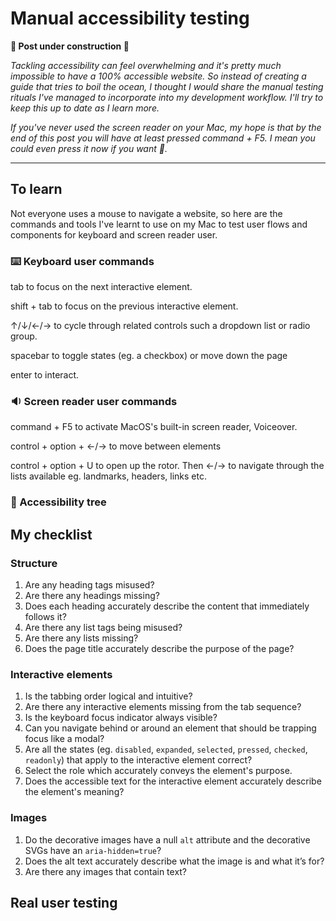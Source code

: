 
<Container>

# Manual accessibility testing

**🚧 Post under construction 🚧**

*Tackling accessibility can feel overwhelming and it's pretty much impossible to have a 100% accessible website. So instead of creating a guide that tries to boil the ocean, I thought I would share the manual testing rituals I've managed to incorporate into my development workflow. I'll try to keep this up to date as I learn more.*

*If you've never used the screen reader on your Mac, my hope is that by the end of this post you will have at least pressed <Key>command</Key> + <Key>F5</Key>. I mean you could even press it now if you want 🤷.*

---

## To learn

Not everyone uses a mouse to navigate a website, so here are the commands and tools I've learnt to use on my Mac to test user flows and components for keyboard and screen reader user.

### ⌨️ Keyboard user commands

<Key>tab</Key> to focus on the next interactive element.

<Key>shift</Key> + <Key>tab</Key> to focus on the previous interactive element.

<Key>↑</Key>/<Key>↓</Key>/<Key>←</Key>/<Key>→</Key> to cycle through related controls
such a dropdown list or radio group.

<Key>spacebar</Key> to toggle states (eg. a checkbox) or move down the page

<Key>enter</Key> to interact.

### 🔉 Screen reader user commands

<Key>command</Key> + <Key>F5</Key> to activate MacOS's built-in screen reader, Voiceover.

<Key>control</Key> + <Key>option</Key> + <Key>←</Key>/<Key>→</Key> to move between
elements

<Key>control</Key> + <Key>option</Key> + <Key>U</Key> to open up the rotor. Then
<Key>←</Key>/<Key>→</Key> to navigate through the lists available eg. landmarks,
headers, links etc.

### 🌳 Accessibility tree

## My checklist

### Structure

1. Are any heading tags misused?
2. Are there any headings missing?
3. Does each heading accurately describe the content that immediately follows it?
4. Are there any list tags being misused?
5. Are there any lists missing?
6. Does the page title accurately describe the purpose of the page?

### Interactive elements

1. Is the tabbing order logical and intuitive?
2. Are there any interactive elements missing from the tab sequence?
3. Is the keyboard focus indicator always visible?
4. Can you navigate behind or around an element that should be trapping focus like a modal?
5. Are all the states (eg. `disabled`, `expanded`, `selected`, `pressed`, `checked`, `readonly`) that apply to the interactive element correct?
6. Select the role which accurately conveys the element's purpose.
7. Does the accessible text for the interactive element accurately describe the element's meaning?

### Images

1. Do the decorative images have a null `alt` attribute and the decorative SVGs have an `aria-hidden=true`?
2. Does the alt text accurately describe what the image is and what it’s for?
3. Are there any images that contain text?

## Real user testing

</Container>
